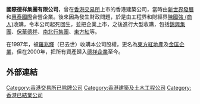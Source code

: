 {{unreferenced|time=2019-04-24T17:39:35+00:00}}
'''國際德祥集團有限公司'''，曾在[[香港交易所|香港交易所]]上市的香港建築公司，當時由[[新世界發展|新世界發展]]和[[惠泰國際|惠泰國際]]合營企業。後來因為發生財政問題，於是由工程界和財經界[[陳國強_(商人)|陳國強 (商人)]]收購，令本公司起死回生，並把企業上市，之後進行大型收購，包括[[錦興集團|錦興集團]]、[[保華德祥|保華德祥]]、[[南北行集團|南北行集團]]、[[东方红药业|東方紅]]等。

在1997年，被[[羅兆輝|羅兆輝]]（已去世）收購本公司股權，更名為[[東方紅地產|東方紅地產]]及[[金匡企業|金匡企業]]，但在2000年，把所有資產歸入[[德祥企業|德祥企業]]至今。

== 外部連結 ==

{{華人置業}}

[[Category:香港交易所已除牌公司|Category:香港交易所已除牌公司]]
[[Category:香港建築及土木工程公司|Category:香港建築及土木工程公司]]
[[Category:香港已結業公司|Category:香港已結業公司]]